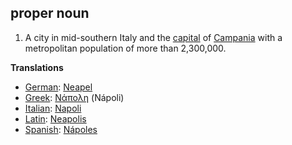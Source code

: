 ==proper noun==

#A city in mid-southern Italy and the [[capital]] of [[Campania]] with a metropolitan population of more than 2,300,000.

'''Translations'''

*[[German]]: [[Neapel]] 
*[[Greek]]: [[Νάπολη]] (Nápoli)
*[[Italian]]: [[Napoli]] 
*[[Latin]]: [[Neapolis]]
*[[Spanish]]: [[Nápoles]]